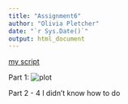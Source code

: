 ```yaml
---
title: "Assignment6"
author: "Olivia Pletcher"
date: "`r Sys.Date()`"
output: html_document
---
```


[my script](assignment6script.R)

Part 1:
![plot](Rplot01.png)


Part 2 - 4 I didn't know how to do